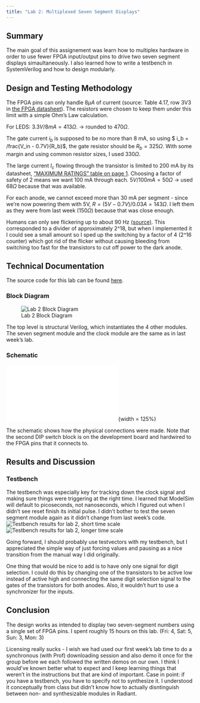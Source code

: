 ```yaml
---
title: "Lab 2: Multiplexed Seven Segment Displays"
---
```

## Summary
The main goal of this assignement was learn how to multiplex hardware in order to use fewer FPGA input/output pins to drive two seven segment displays simaultaneously. I also learned how to write a testbench in SystemVerilog and how to design modularly.

## Design and Testing Methodology

The FPGA pins can only handle $8 \mu A$ of current (source: Table 4.17, row 3V3 in [the FPGA datasheet](https://hmc-e155.github.io/assets/doc/FPGA-DS-02008-2-0-iCE40-UltraPlus-Family-Data-Sheet.pdf)). The resistors were chosen to keep them under this limit with a simple Ohm's Law calculation.

For LEDS: $3.3V/8 mA =  413 \Omega.$ -> rounded to $470 \Omega$.

The gate current $i_b$ is supposed to be no more than 8 mA, so using 
$ i_b = /frac{V_in - 0.7V}{R_b}$, the gate resistor should be $R_b = 325\Omega$. With some margin and using common resistor sizes, I used $330 \Omega$.

The large current $I_c$ flowing through the transistor is limited to 200 mA by its datasheet, ["MAXIMUM RATINGS" table on page 1](https://hmc-e155.github.io/assets/doc/2N3906-D.pdf). Choosing a factor of safety of 2 means we want 100 mA through each. $5V/ 100 mA = 50 \Omega$ -> used $68 \Omega$ because that was available.

For each anode, we cannot exceed more than 30 mA per segment - since we're now powering them with 5V, $R = (5V - 0.7V)/ 0.03 A = 143 \Omega$. I left them as they were from last week ($150 \Omega$) because that was close enough.

Humans can only see flickering up to about 90 Hz [(source)](https://www.ncbi.nlm.nih.gov/pmc/articles/PMC8537539/). This corresponded to a divider of approximately 2^18, but when I implemented it I could see a small amount so I sped up the switching by a factor of 4 (2^16 counter) which got rid of the flicker without causing bleeding from switching too fast for the transistors to cut off power to the dark anode.

## Technical Documentation

The source code for this lab can be found [here](https://github.com/ellieSundheim/microPs-lab2).

### Block Diagram

![Lab 2 Block Diagram](/labs/lab2/images/block_diagram_lab2.jpg)

The top level is structural Verilog, which instantiates the 4 other modules. The seven segment module and the clock module are the same as in last week's lab. 

### Schematic 

![Lab 2 Schematic](/labs/lab2/images/lab2_schematic.pdf){width = 125%}

The schematic shows how the physical connections were made. Note that the second DIP switch block is on the development board and hardwired to the FPGA pins that it connects to.

## Results and Discussion 

### Testbench 
The testbench was especially key for tracking down the clock signal and making sure things were triggering at the right time. I learned that ModelSim will default to picoseconds, not nanoseconds, which I figured out when I didn't see reset finish its initial pulse. I didn't bother to test the seven segment module again as it didn't change from last week's code.
![Testbench results for lab 2, short time scale](./images/lab2_short_time_scale.png)
![Testbench results for lab 2, longer time scale](./images/lab2_long_time_scale.png)

Going forward, I should probably use testvectors with my testbench, but I appreciated the simple way of just forcing values and pausing as a nice transition from the manual way I did originally.

One thing that would be nice to add is to have only one signal for digit selection. I could do this by changing one of the transistors to be active low instead of active high and connecting the same digit selection signal to the gates of the transistors for both anodes. Also, it wouldn't hurt to use a synchronizer for the inputs.

## Conclusion
The design works as intended to display two seven-segment numbers using a single set of FPGA pins. I spent roughly 15 hours on this lab. (Fri: 4, Sat: 5, Sun: 3, Mon: 3) 

Licensing really sucks - I wish we had used our first week's lab time to do a synchronous (with Prof) downloading session and also demo it once for the group before we each followed the written demos on our own. I think I would've known better what to expect and I keep learning things that weren't in the instructions but that are kind of important. Case in point: if you have a testbench, you have to specify not to synthesize it. I understood it conceptually from class but didn't know how to actually disntinguish between non- and synthesizable modules in Radiant.